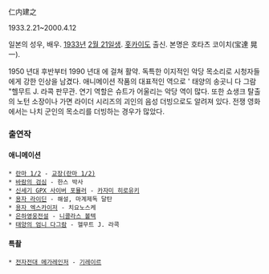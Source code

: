 仁内建之

1933.2.21~2000.4.12

일본의 성우, 배우. [[1933년]] [[2월 21일]]생. [[홋카이도]] 출신. 본명은 호타츠 코이치(宝達 晃一).

1950 년대 후반부터 1990 년대 에 걸쳐 활약. 독특한 이지적인 악당 목소리로 시청자들에게 강한 인상을 남겼다. 애니메이션 작품의 대표적인 역으로 ' 태양의 송곳니 다 그람 "헬무트 J. 라콕 판무관. 연기 역할은 슈트가 어울리는 악당 역이 많다. 또한 쇼생크 탈출의 노턴 소장이나 가면 라이더 시리즈의 괴인의 음성 더빙으로도 알려져 있다. 전쟁 영화에서는 나치 군인의 목소리를 더빙하는 경우가 많았다.

=== 출연작 ===
==== 애니메이션 ====
 * [[란마 1/2]] - [[교장(란마 1/2)]]
 * [[바람의 검심]] - 한스 박사
 * [[신세기 GPX 사이버 포뮬러]] - [[카자미 히로유키]]
 * [[용자 라이딘]] - 해설, 마계제독 달탄
 * [[용자 엑스카이저]] - 치요노스케
 * [[은하영웅전설]] - [[니콜라스 볼텍]]
 * [[태양의 엄니 다그람]] - 헬무트 J. 라콕

==== 특촬 ====
 * [[전자전대 메가레인저]] - [[기레이르]]
